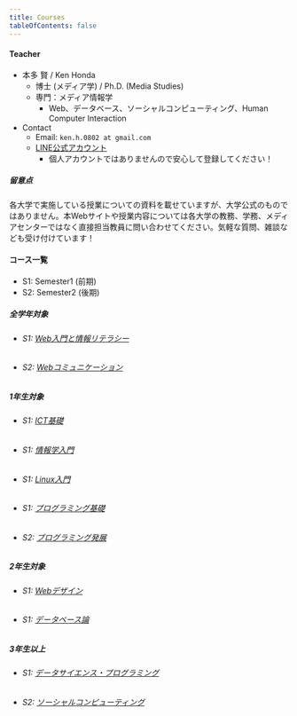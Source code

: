```yaml
---
title: Courses
tableOfContents: false
---
```


#### Teacher

- 本多 賢 / Ken Honda
    - 博士 (メディア学) / Ph.D. (Media Studies)
    - 専門：メディア情報学
        - Web、データベース、ソーシャルコンピューティング、Human Computer Interaction
- Contact
    - Email: `ken.h.0802 at gmail.com`
    - [LINE公式アカウント](https://lin.ee/dk4a8Me)
        - 個人アカウントではありませんので安心して登録してください！

##### 留意点

各大学で実施している授業についての資料を載せていますが、大学公式のものではありません。本Webサイトや授業内容については各大学の教務、学務、メディアセンターではなく直接担当教員に問い合わせてください。気軽な質問、雑談なども受け付けています！

#### コース一覧

- S1: Semester1 (前期)
- S2: Semester2 (後期)

##### 全学年対象
- ###### S1: [Web入門と情報リテラシー](/courses/gsc/s1_weblit/)
- ###### S2: [Webコミュニケーション](/courses/gsc/s2_webcom/)

##### 1年生対象
- ###### S1: [ICT基礎](/courses/gms/s1_ict/)
- ###### S1: [情報学入門](/courses/gms/s1_informatics/)
- ###### S1: [Linux入門](/courses/kaishi/s1_linux)
- ###### S1: [プログラミング基礎](/courses/kaishi/s1_programming_basic/)
- ###### S2: [プログラミング発展](/courses/kaishi/s2_programming_advance/)

##### 2年生対象
- ###### S1: [Webデザイン](/courses/kaishi/s1_web_design)
- ###### S1: [データベース論](/courses/kaishi/s1_database)

##### 3年生以上
- ###### S1: [データサイエンス・プログラミング](/courses/kaishi/s1_data_science)
- ###### S2: [ソーシャルコンピューティング](/courses/kaishi/s2_social_computing)
